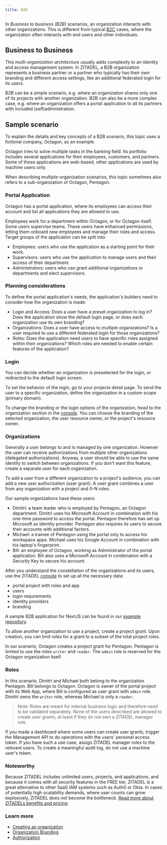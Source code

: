 ```yaml
---
title: B2B
---
```



In _Business to business (B2B)_ scenarios, an organization interacts with other organizations.
This is different from typical [B2C](./b2c) cases, where the organization often interacts with end users and other individuals.

## Business to Business

This *multi-organization architecture* usually adds complexity to an identity and access management system.
In ZITADEL, a B2B organization represents a business partner or a partner who typically has their own branding and different access settings, like an additional federated login for its users.

B2B can be a simple scenario, e.g. where an organization shares only one of its projects with another organization.
B2B can also be a more complex case, e.g. where an organization offers a portal application to all its partners with included (self)administration.

<!-- This guide describes an application  -->
## Sample scenario

To explain the details and key concepts of a B2B scenario, this topic uses a fictional company, Octagon, as an example.

Octagon tries to solve multiple tasks in the banking field.
Its portfolio includes several applications for their employees, customers, and partners.
Some of these applications are web-based, other applications are used by machine users only.

When describing multiple-organization scenarios, this topic sometimes also refers to a sub-organization of Octagon, Pentagon.

### Portal Application

Octagon has a portal application, where its employees can access their account and list all applications they are allowed to use.

Employees work for a department within Octagon, or for Octagon itself. 
Some users supervise teams.
These users have enhanced permissions, letting them onboard new employees and manage their roles and access.
Target groups of the application can be split into:
- Employees: users who use the application as a starting point for their work.
- Supervisors: users who use the application to manage users and their access of their department.
- Administrators: users who can grant additional organizations or departments and elect supervisors.

### Planning considerations

To define the portal application's needs, the application's builders need to consider how the organization is made:

- Login and Access: Does a user have a preset organization to log in?
  Does the application show the default login page, or does each organization use its own branding?
- Organizations: Does a user have access to multiple organizations?
  Is a user required to use a different federated login for those organizations?
- Roles: Does the application need users to have specific roles assigned within their organizations?
  Which roles are needed to enable certain features of the application?

### Login

You can decide whether an organization is preselected for the login, or redirected to the default login screen.

To set the behavior of the login, go to your projects detail page.
To send the user to a specific organization, define the organization in a custom scope (primary domain).

To change the branding or the login options of the organization, head to the organization section in the [console](https://console.zitadel.ch/org). 
You can choose the branding of the selected organization, the user resource owner, or the project's resource owner.

### Organizations

Generally a user belongs to and is managed by one organization.
However the user can receive authorizations from multiple other organizations (delegated authorizations).
Anyway, a user should be able to use the same identity to switch between organizations.
If you don't want this feature, create a separate user for each organization.

To add a user from a different organization to a project's audience, you can add a new user authorization (user grant).
A user grant combines a user from any organization with a project and 0-N roles.

Our sample organizations have these users:

- Dimitri: a team leader who is employed by Pentagon, an Octagon department.
  Dimitri uses his Microsoft Account in combination with his one-time password to access the portal.
  Pentagon therefore has set up Microsoft as identity provider.
  Pentagon also requires its users to secure their accounts with additional factors.
- Michael: a trainee of Pentagon using the portal only to access his workspace apps.
  Michael uses his Google Account in combination with his laptop's fingerprint.
- Bill: an employee of Octagon, working as Administrator of the portal application.
  Bill also uses a Microsoft Account in combination with a Security Key to secure his account.

After you understand the constellation of the organizations and its users, use the ZITADEL
[console](https://console.zitadel.ch/org) to set up all the necessary data:
- portal project with roles and app
- users
- login requirements
- identity providers
- branding

A sample B2B application for NextJS can be found in our [example repository](https://github.com/caos/zitadel-examples).

To allow another organization to use a project, create a project grant. Upon creation, you can limit roles for a grant to a subset of the total project roles.

In our scenario, Octagon creates a project grant for Pentagon.
Pentagon is limited to use the roles `writer` and `reader`.
The `admin` role is reserved for the Octagon organization itself.

<B2B></B2B>

### Roles

In this scenario, Dimitri and Michael both belong to the organization Pentagon.
Bill belongs to Octagon.
Octagon is owner of the portal project with its Web App, where Bill is configured as user grant with `admin` role.
Dimitri owns the `writer` role, whereas Michael is only a `reader`.

> Note: Roles are meant for internal business logic and therefore need to be validated separately. None of the users described are allowed to create user grants, at least if they do not own a ZITADEL manager role.

If you made a dashboard where some users can create user grants, trigger the Management API to do operations with the users' personal access token.
If you have such a use case, assign ZITADEL manager roles to the relevant users.
To create a meaningful audit log, do not use a machine user's token.

### Noteworthy

Because ZITADEL includes unlimited users, projects, and applications, and because it comes with all security features in the FREE tier, ZITADEL is a great alternative to other SaaS IAM systems such as Auth0 or Okta.
In cases of potentially high scalability demands, where user counts can grow explosively, ZITADEL does not become the bottleneck.
[Read more about ZITADELs benefits and pricing](https://zitadel.ch/pricing).

### Learn more

- [Creating an organization](../basics/organizations#exercise---create-a-new-organization)
- [Organization Branding](../customization/branding)
- [Authorization](../authorization/oauth-recommended-flows)
